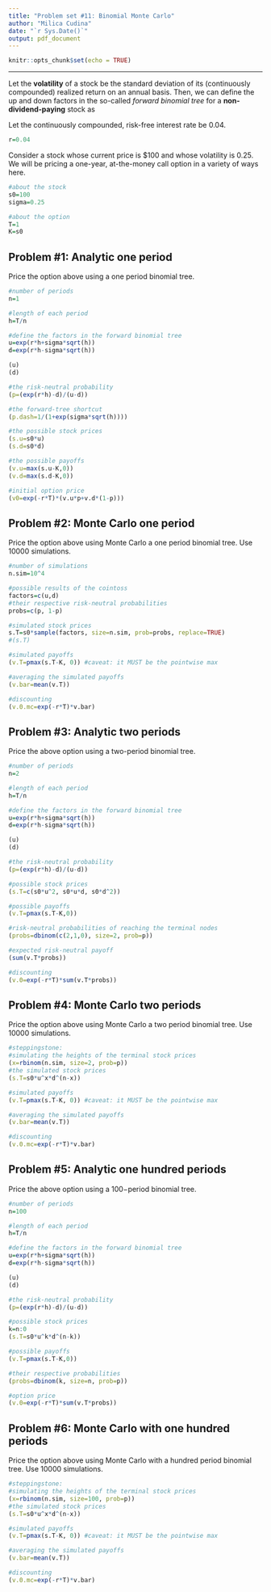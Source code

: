 ```yaml
---
title: "Problem set #11: Binomial Monte Carlo"
author: "Milica Cudina"
date: "`r Sys.Date()`"
output: pdf_document
---
```


```r
knitr::opts_chunk$set(echo = TRUE)
```

---

Let the **volatility** of a stock be the standard deviation of its (continuously compounded) realized return on an annual basis. Then, we can define the up and down factors in the so-called *forward binomial tree* for a **non-dividend-paying** stock as
\begin{equation}
\begin{split}
u & = e^{rh + \sigma\sqrt{h}}\\
d & = e^{rh - \sigma\sqrt{h}}\\
\end{split}
\end{equation}

Let the continuously compounded, risk-free interest rate be $0.04$. 

```r
r=0.04
```

Consider a stock whose current price is \$100 and whose volatility is $0.25$. We will be pricing a one-year, at-the-money call option in a variety of ways here. 

```r
#about the stock
s0=100
sigma=0.25

#about the option
T=1
K=s0
```


## Problem #1: Analytic one period
Price the option above using a one period binomial tree. 

```r
#number of periods
n=1

#length of each period
h=T/n

#define the factors in the forward binomial tree
u=exp(r*h+sigma*sqrt(h))
d=exp(r*h-sigma*sqrt(h))

(u)
(d)

#the risk-neutral probability
(p=(exp(r*h)-d)/(u-d))

#the forward-tree shortcut
(p.dash=1/(1+exp(sigma*sqrt(h))))

#the possible stock prices
(s.u=s0*u)
(s.d=s0*d)

#the possible payoffs
(v.u=max(s.u-K,0))
(v.d=max(s.d-K,0))

#initial option price
(v0=exp(-r*T)*(v.u*p+v.d*(1-p)))
```



## Problem #2: Monte Carlo one period
Price the option above using Monte Carlo a one period binomial tree. Use $10000$ simulations. 

```r
#number of simulations
n.sim=10^4

#possible results of the cointoss
factors=c(u,d)
#their respective risk-neutral probabilities
probs=c(p, 1-p)

#simulated stock prices
s.T=s0*sample(factors, size=n.sim, prob=probs, replace=TRUE)
#(s.T)

#simulated payoffs
(v.T=pmax(s.T-K, 0)) #caveat: it MUST be the pointwise max

#averaging the simulated payoffs
(v.bar=mean(v.T))

#discounting
(v.0.mc=exp(-r*T)*v.bar)

```

## Problem #3: Analytic two periods
Price the above option using a two-period binomial tree. 

```r
#number of periods
n=2

#length of each period
h=T/n

#define the factors in the forward binomial tree
u=exp(r*h+sigma*sqrt(h))
d=exp(r*h-sigma*sqrt(h))

(u)
(d)

#the risk-neutral probability
(p=(exp(r*h)-d)/(u-d))

#possible stock prices
(s.T=c(s0*u^2, s0*u*d, s0*d^2))

#possible payoffs
(v.T=pmax(s.T-K,0))

#risk-neutral probabilities of reaching the terminal nodes
(probs=dbinom(c(2,1,0), size=2, prob=p))

#expected risk-neutral payoff
(sum(v.T*probs))

#discounting
(v.0=exp(-r*T)*sum(v.T*probs))
```

## Problem #4: Monte Carlo two periods
Price the option above using Monte Carlo a two period binomial tree. Use $10000$ simulations. 

```r
#steppingstone: 
#simulating the heights of the terminal stock prices
(x=rbinom(n.sim, size=2, prob=p))
#the simulated stock prices
(s.T=s0*u^x*d^(n-x))

#simulated payoffs
(v.T=pmax(s.T-K, 0)) #caveat: it MUST be the pointwise max

#averaging the simulated payoffs
(v.bar=mean(v.T))

#discounting
(v.0.mc=exp(-r*T)*v.bar)
```

## Problem #5: Analytic one hundred periods
Price the above option using a $100-$period binomial tree. 

```r
#number of periods
n=100

#length of each period
h=T/n

#define the factors in the forward binomial tree
u=exp(r*h+sigma*sqrt(h))
d=exp(r*h-sigma*sqrt(h))

(u)
(d)

#the risk-neutral probability
(p=(exp(r*h)-d)/(u-d))

#possible stock prices
k=n:0
(s.T=s0*u^k*d^(n-k))

#possible payoffs
(v.T=pmax(s.T-K,0))

#their respective probabilities
(probs=dbinom(k, size=n, prob=p))

#option price
(v.0=exp(-r*T)*sum(v.T*probs))
```


## Problem #6: Monte Carlo with one hundred periods
Price the option above using Monte Carlo with a hundred period binomial tree. Use $10000$ simulations. 

```r
#steppingstone: 
#simulating the heights of the terminal stock prices
(x=rbinom(n.sim, size=100, prob=p))
#the simulated stock prices
(s.T=s0*u^x*d^(n-x))

#simulated payoffs
(v.T=pmax(s.T-K, 0)) #caveat: it MUST be the pointwise max

#averaging the simulated payoffs
(v.bar=mean(v.T))

#discounting
(v.0.mc=exp(-r*T)*v.bar)
```

